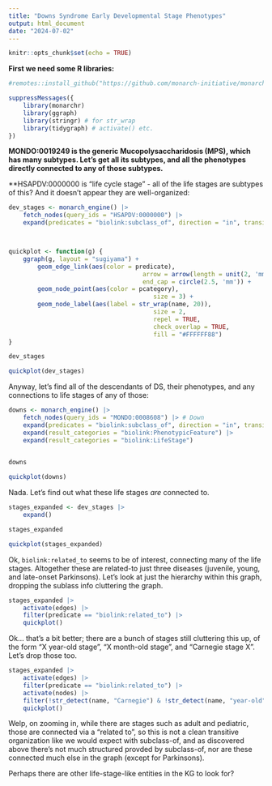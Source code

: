 ```yaml
---
title: "Downs Syndrome Early Developmental Stage Phenotypes"
output: html_document
date: "2024-07-02"
---
```


```r
knitr::opts_chunk$set(echo = TRUE)
```

**First we need some R libraries:**

```r
#remotes::install_github("https://github.com/monarch-initiative/monarchr", ref = "engines")

suppressMessages({
	library(monarchr)
	library(ggraph)
	library(stringr) # for str_wrap
	library(tidygraph) # activate() etc.
})
```


**MONDO:0019249 is the generic Mucopolysaccharidosis (MPS), which has many subtypes. Let's get all its subtypes, and all the phenotypes directly connected to any of those subtypes.**


**HSAPDV:0000000 is "life cycle stage" - all of the life stages are subtypes of this? And it doesn't appear they are well-organized:

```r
dev_stages <- monarch_engine() |>
	fetch_nodes(query_ids = "HSAPDV:0000000") |>
	expand(predicates = "biolink:subclass_of", direction = "in", transitive = TRUE)



quickplot <- function(g) {
	ggraph(g, layout = "sugiyama") +
		geom_edge_link(aes(color = predicate),
									 arrow = arrow(length = unit(2, 'mm'), type = "closed"),
									 end_cap = circle(2.5, 'mm')) +
		geom_node_point(aes(color = pcategory),
										size = 3) +
		geom_node_label(aes(label = str_wrap(name, 20)),
										size = 2,
										repel = TRUE,
										check_overlap = TRUE,
										fill = "#FFFFFF88")	
}

dev_stages

quickplot(dev_stages)

```

Anyway, let's find all of the descendants of DS, their phenotypes, and any connections to life stages of any of those:


```r
downs <- monarch_engine() |>
	fetch_nodes(query_ids = "MONDO:0008608") |> # Down
	expand(predicates = "biolink:subclass_of", direction = "in", transitive = TRUE) |>
	expand(result_categories = "biolink:PhenotypicFeature") |>
	expand(result_categories = "biolink:LifeStage")
	

downs

quickplot(downs)
```

Nada. Let's find out what these life stages *are* connected to.

```r
stages_expanded <- dev_stages |>
	expand()

stages_expanded

quickplot(stages_expanded)
```

Ok, `biolink:related_to` seems to be of interest, connecting many of the life stages. Altogether these are related-to just three diseases (juvenile, young, and late-onset Parkinsons). Let's look at just the hierarchy within this graph, dropping the  sublass info cluttering the graph.


```r
stages_expanded |>
	activate(edges) |>
	filter(predicate == "biolink:related_to") |>
	quickplot()
```

Ok... that's a bit better; there are a bunch of stages still cluttering this up, of the form "X year-old stage", "X month-old stage", and "Carnegie stage X". Let's drop those too.

```r
stages_expanded |>
	activate(edges) |>
	filter(predicate == "biolink:related_to") |>
	activate(nodes) |>
	filter(!str_detect(name, "Carnegie") & !str_detect(name, "year-old") & !str_detect(name, "month-old")) |>
	quickplot()
```

Welp, on zooming in, while there are stages such as adult and pediatric, those are connected via a "related to", so this is not a clean transitive organization like we would expect with subclass-of, and as discovered above there's not much structured provded by subclass-of, nor are these connected much else in the graph (except for Parkinsons).

Perhaps there are other life-stage-like entities in the KG to look for?
